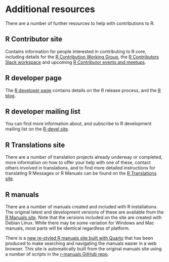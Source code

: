 # Additional resources {#AdditionalResources}

There are a number of further resources to help with contributions to R.

## R Contributor site

Contains information for people interested in contributing to R core, including details for the [R Contribution Working Group](https://contributor.r-project.org/working-group), the [R Contributors Slack workspace](https://contributor.r-project.org/slack) and upcoming [R Contributor events and meetups](https://contributor.r-project.org/events/). 

## R developer page

The [R developer page](https://developer.r-project.org/) contains details on the R release process, and the [R blog](https://blog.r-project.org/).

## R developer mailing list

You can find more information about, and subscribe to R development mailing list on the [R-devel site](https://stat.ethz.ch/mailman/listinfo/r-devel).

## R Translations site

There are a number of translation projects already underway or completed, more information on how to offer your help with one of these, contact others involved in translations, and to find more detailed instructions for translating R Messages or R Manuals can be found on the [R Translations site](https://contributor.r-project.org/translations/).

## R manuals

There are a number of manuals created and included with R installations. The original latest and development versions of these are available from the [R Manuals site](https://cran.r-project.org/manuals.html). Note that the versions included on the site are created with Debian Linux. While there may be some variation for Windows and Mac manuals,  most parts will be identical regardless of platform.

There is a [new re-styled R manuals site built with Quarto](https://rstudio.github.io/r-manuals/) that has been produced to make searching and navigating the manuals easier in a web browser. This site is automatically built from the original manuals site using a number of scripts in the [r-manuals GitHub repo](https://github.com/rstudio/r-manuals).
